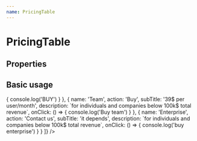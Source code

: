 ```yaml
---
name: PricingTable
---
```



# PricingTable

## Properties

<PropsTable of={PricingTable} />

## Basic usage

<Playground>
  <PricingTable
    title="Plans"
    options={[
      {
        name: 'Visual GraphQL Tool',
        values: ['unlimited', 'unlimited', 'unlimited']
      },
      {
        name: 'Autocomplete library',
        values: ['unlimited', 'unlimited', 'unlimited']
      },
      {
        name: 'Projects',
        values: ['unlimited', 'unlimited', 'unlimited']
      },
      {
        name: 'Faker instances',
        values: ['1', 'unlimited', 'unlimited']
      },
      {
        name: 'Private Projects',
        values: ['', 'unlimited', 'unlimited']
      },
      {
        name: 'Teams',
        values: ['', '1', 'unlimited']
      }
    ]}
    plans={[
      {
        name: 'Indie',
        action: 'Sign up',
        subTitle: 'free',
        description: `for individuals and companies below 100k$ total revenue`,
        onClick: () => {
          console.log('BUY')
        }
      },
      {
        name: 'Team',
        action: 'Buy',
        subTitle: '39$ per user/month',
        description: `for individuals and companies below 100k$ total revenue`,
        onClick: () => {
          console.log('Buy team')
        }
      },
      {
        name: 'Enterprise',
        action: 'Contact us',
        subTitle: 'it depends',
        description: `for individuals and companies below 100k$ total revenue`,
        onClick: () => {
          console.log('buy enterprise')
        }
      }
    ]}
  />
</Playground>
